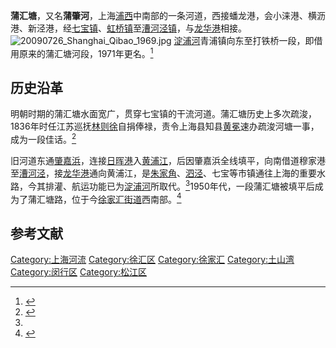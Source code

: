 '''蒲汇塘'''，又名'''蒲肇河'''，上海[[浦西|浦西]]中南部的一条河道，西接蟠龙港，会小涞港、横沥港、新泾港，经[[七宝镇|七宝镇]]、[[虹桥镇|虹桥镇]]至[[漕河泾街道|漕河泾镇]]，与[[龙华港|龙华港]]相接。
[[File:20090726_Shanghai_Qibao_1969.jpg|thumb]]
[[淀浦河|淀浦河]]青浦镇向东至打铁桥一段，即借用原来的蒲汇塘河段，1971年更名。<ref name="地方志">{{cite web|url=http://www.shtong.gov.cn/newsite/node2/node4/node2250/node4427/node5566/node9974/node10059/userobject1ai18229.html|title=青浦县志|author=上海市青浦县县志编撰委员会|date=1990|publisher=上海人民出版社|isbn=7-208-00761-6|access-date=2019-04-20|archive-date=2016-03-27|archive-url=https://web.archive.org/web/20160327001146/http://www.shtong.gov.cn/Newsite/node2/node4/node2250/node4427/node5566/node9974/node10059/userobject1ai18229.html|dead-url=no}}</ref>

==历史沿革==
明朝时期的蒲汇塘水面宽广，贯穿七宝镇的干流河道。蒲汇塘历史上多次疏浚，1836年时任江苏巡抚[[林则徐|林则徐]]自捐俸禄，责令上海县知县[[黄冕|黄冕]]速办疏浚河塘一事，成为一段佳话。<ref name="闵图">{{cite web|url=http://www.mhlib.sh.cn/QibaoTour/tourshow.asp?fid=129|title=蒲汇塘|publisher=闵行区图书馆网-七宝杂志|date=2002-07-20|accessdate=2013-12-03|archive-date=2016-03-04|archive-url=https://web.archive.org/web/20160304075548/http://www.mhlib.sh.cn/QibaoTour/tourshow.asp?fid=129|dead-url=no}}</ref>

旧河道东通[[肇嘉浜路|肇嘉浜]]，连接[[日晖港|日晖港]]入[[黄浦江|黄浦江]]，后因肇嘉浜全线填平，向南借道穆家港至[[漕河泾街道|漕河泾]]，接[[龙华港|龙华港]]通向黄浦江，是[[朱家角|朱家角]]、[[泗泾镇|泗泾]]、七宝等市镇通往上海的重要水路，今其排灌、航运功能已为[[淀浦河|淀浦河]]所取代。<ref name="闵图"/>1950年代，一段蒲汇塘被填平后成为了蒲汇塘路，位于今[[徐家汇街道|徐家汇街道]]西南部。<ref name="社会科学">{{cite journal zh |author=郑祖安|title=上海城市建设发展的历史遗憾|journal=《社会科学》|volume=2007年09期|year=2007年|month=|pages=}}</ref>

== 参考文献 ==
{{Reflist|2}}

{{模板:上海市主要水系}}

[[Category:上海河流|Category:上海河流]]
[[Category:徐汇区|Category:徐汇区]]
[[Category:徐家汇|Category:徐家汇]]
[[Category:土山湾|Category:土山湾]]
[[Category:闵行区|Category:闵行区]]
[[Category:松江区|Category:松江区]]
{{Coord|31.17499999999999|121.383333|region:CN_source:GoogleMaps|display=title}}